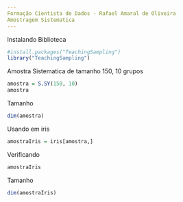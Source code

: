 ```yaml
---
Formação Cientista de Dados - Rafael Amaral de Oliveira
Amostragem Sistematica
---
```

Instalando Biblioteca
```r
#install.packages("TeachingSampling")
library("TeachingSampling")
```
Amostra Sistematica de tamanho 150, 10 grupos
```r
amostra = S.SY(150, 10)
amostra
```
Tamanho
```r
dim(amostra)
```
Usando em iris
```r
amostraIris = iris[amostra,]
```
Verificando
```r
amostraIris
```
Tamanho
```r
dim(amostraIris)
```